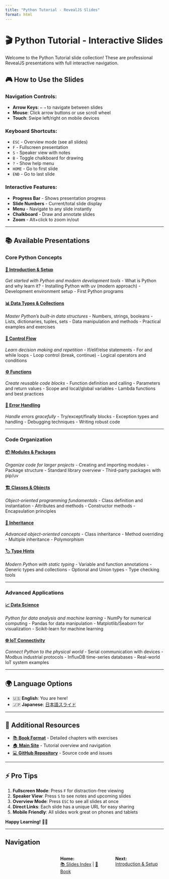 ```yaml
---
title: "Python Tutorial - RevealJS Slides"
format: html
---
```


# 🎬 Python Tutorial - Interactive Slides

Welcome to the Python Tutorial slide collection! These are professional RevealJS presentations with full interactive navigation.

## 🎮 How to Use the Slides

### **Navigation Controls:**
- **Arrow Keys**: `←` `→` to navigate between slides
- **Mouse**: Click arrow buttons or use scroll wheel
- **Touch**: Swipe left/right on mobile devices

### **Keyboard Shortcuts:**
- `ESC` - Overview mode (see all slides)
- `F` - Fullscreen presentation
- `S` - Speaker view with notes
- `B` - Toggle chalkboard for drawing
- `?` - Show help menu
- `HOME` - Go to first slide
- `END` - Go to last slide

### **Interactive Features:**
- **Progress Bar** - Shows presentation progress
- **Slide Numbers** - Current/total slide display
- **Menu** - Navigate to any slide instantly
- **Chalkboard** - Draw and annotate slides
- **Zoom** - Alt+click to zoom in/out

---

## 📚 Available Presentations

### **Core Python Concepts**

#### [🚀 Introduction & Setup](01-intro.html)
*Get started with Python and modern development tools*
- What is Python and why learn it?
- Installing Python with uv (modern approach)
- Development environment setup
- First Python programs

#### [📊 Data Types & Collections](02-data-types.html)
*Master Python's built-in data structures*
- Numbers, strings, booleans
- Lists, dictionaries, tuples, sets
- Data manipulation and methods
- Practical examples and exercises

#### [🔀 Control Flow](03-control-flow.html)
*Learn decision making and repetition*
- If/elif/else statements
- For and while loops
- Loop control (break, continue)
- Logical operators and conditions

#### [⚙️ Functions](04-functions.html)
*Create reusable code blocks*
- Function definition and calling
- Parameters and return values
- Scope and local/global variables
- Lambda functions and best practices

#### [🚨 Error Handling](05-error-handling.html)
*Handle errors gracefully*
- Try/except/finally blocks
- Exception types and handling
- Debugging techniques
- Writing robust code

---

### **Code Organization**

#### [📦 Modules & Packages](06-modules.html)
*Organize code for larger projects*
- Creating and importing modules
- Package structure
- Standard library overview
- Third-party packages with pip/uv

#### [🏗️ Classes & Objects](07-classes.html)
*Object-oriented programming fundamentals*
- Class definition and instantiation
- Attributes and methods
- Constructor methods
- Encapsulation principles

#### [🔗 Inheritance](08-inheritance.html)
*Advanced object-oriented concepts*
- Class inheritance
- Method overriding
- Multiple inheritance
- Polymorphism

#### [🏷️ Type Hints](09-type-hints.html)
*Modern Python with static typing*
- Variable and function annotations
- Generic types and collections
- Optional and Union types
- Type checking tools

---

### **Advanced Applications**

#### [📈 Data Science](12-data-science.html)
*Python for data analysis and machine learning*
- NumPy for numerical computing
- Pandas for data manipulation
- Matplotlib/Seaborn for visualization
- Scikit-learn for machine learning

#### [🌐 IoT Connectivity](14-iot-connectivity.html)
*Connect Python to the physical world*
- Serial communication with devices
- Modbus industrial protocols
- InfluxDB time-series databases
- Real-world IoT system examples

---

## 🌍 Language Options

- 🇺🇸 **English**: You are here!
- 🇯🇵 **Japanese**: [日本語スライド](../ja/slides/)

---

## 📖 Additional Resources

- [📚 **Book Format**](../book/) - Detailed chapters with exercises
- [🏠 **Main Site**](../) - Tutorial overview and navigation
- [💻 **GitHub Repository**](https://github.com/Ameyanagi/python-tutorial) - Source code and issues

---

## ⚡ Pro Tips

1. **Fullscreen Mode**: Press `F` for distraction-free viewing
2. **Speaker View**: Press `S` to see notes and upcoming slides
3. **Overview Mode**: Press `ESC` to see all slides at once
4. **Direct Links**: Each slide has a unique URL for easy sharing
5. **Mobile Friendly**: All slides work great on phones and tablets

**Happy Learning!** 🐍✨

---

## Navigation

::: {.columns}
::: {.column width="33%"}
:::
::: {.column width="33%"}
**Home:**  
[📚 Slides Index](index.html) | [📖 Book](../book/index.html)
:::
::: {.column width="33%"}
**Next:**  
[Introduction & Setup](01-intro.html)
:::
:::